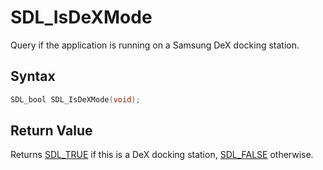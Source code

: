 = SDL_IsDeXMode =

Query if the application is running on a Samsung DeX docking station.

== Syntax ==

<syntaxhighlight lang='c'>
SDL_bool SDL_IsDeXMode(void);
</syntaxhighlight>

== Return Value ==

Returns [[SDL_TRUE]] if this is a DeX docking station, [[SDL_FALSE]]
otherwise.



